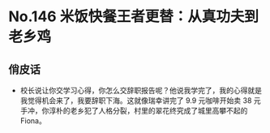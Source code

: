 # No.146 米饭快餐王者更替：从真功夫到老乡鸡

## 俏皮话

- 校长说让你交学习心得，你怎么交辞职报告呢？他说我学完了，我的心得就是我觉得机会来了，我要辞职下海。这就像瑞幸讲完了 9.9 元咖啡开始卖 38 元手冲，你淳朴的老乡犯了人格分裂，村里的翠花终究成了城里高攀不起的 Fiona。
